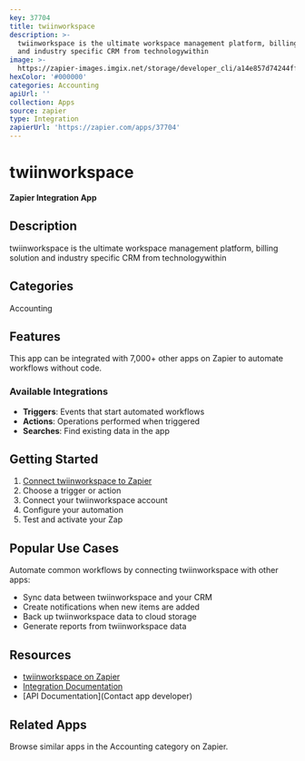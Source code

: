 ```yaml
---
key: 37704
title: twiinworkspace
description: >-
  twiinworkspace is the ultimate workspace management platform, billing solution
  and industry specific CRM from technologywithin
image: >-
  https://zapier-images.imgix.net/storage/developer_cli/a14e857d74244ffa26e48c9e1bb15627.png?auto=format%2Ccompress&ixlib=python-3.0.0&q=50
hexColor: '#000000'
categories: Accounting
apiUrl: ''
collection: Apps
source: zapier
type: Integration
zapierUrl: 'https://zapier.com/apps/37704'
---
```

# twiinworkspace

**Zapier Integration App**

## Description

twiinworkspace is the ultimate workspace management platform, billing solution and industry specific CRM from technologywithin

## Categories

Accounting

## Features

This app can be integrated with 7,000+ other apps on Zapier to automate workflows without code.

### Available Integrations

- **Triggers**: Events that start automated workflows
- **Actions**: Operations performed when triggered
- **Searches**: Find existing data in the app

## Getting Started

1. [Connect twiinworkspace to Zapier](https://zapier.com/apps/37704)
2. Choose a trigger or action
3. Connect your twiinworkspace account
4. Configure your automation
5. Test and activate your Zap

## Popular Use Cases

Automate common workflows by connecting twiinworkspace with other apps:

- Sync data between twiinworkspace and your CRM
- Create notifications when new items are added
- Back up twiinworkspace data to cloud storage
- Generate reports from twiinworkspace data

## Resources

- [twiinworkspace on Zapier](https://zapier.com/apps/37704)
- [Integration Documentation](https://zapier.com/apps/37704/integrations)
- [API Documentation](Contact app developer)

## Related Apps

Browse similar apps in the Accounting category on Zapier.

